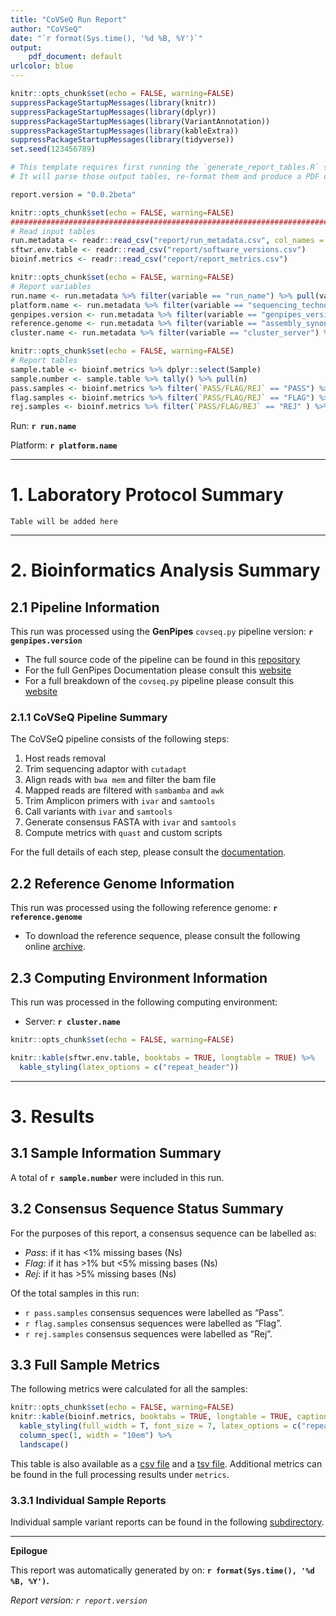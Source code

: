```yaml
---
title: "CoVSeQ Run Report"
author: "CoVSeQ"
date: "`r format(Sys.time(), '%d %B, %Y')`"
output: 
    pdf_document: default
urlcolor: blue
---
```


```r
knitr::opts_chunk$set(echo = FALSE, warning=FALSE)
suppressPackageStartupMessages(library(knitr))
suppressPackageStartupMessages(library(dplyr))
suppressPackageStartupMessages(library(VariantAnnotation))
suppressPackageStartupMessages(library(kableExtra))
suppressPackageStartupMessages(library(tidyverse))
set.seed(123456789)

# This template requires first running the `generate_report_tables.R` script
# It will parse those output tables, re-format them and produce a PDF document. 

report.version = "0.0.2beta"
```

```r
knitr::opts_chunk$set(echo = FALSE, warning=FALSE)
###############################################################################
# Read input tables 
run.metadata <- readr::read_csv("report/run_metadata.csv", col_names = c("variable", "value"))
sftwr.env.table <- readr::read_csv("report/software_versions.csv")
bioinf.metrics <- readr::read_csv("report/report_metrics.csv")
```

```r
knitr::opts_chunk$set(echo = FALSE, warning=FALSE)
# Report variables
run.name <- run.metadata %>% filter(variable == "run_name") %>% pull(value)
platform.name <- run.metadata %>% filter(variable == "sequencing_technology")%>% pull(value)
genpipes.version <- run.metadata %>% filter(variable == "genpipes_version") %>% pull(value)
reference.genome <- run.metadata %>% filter(variable == "assembly_synonyms") %>% pull(value)
cluster.name <- run.metadata %>% filter(variable == "cluster_server") %>% pull(value)
```
  
```r
knitr::opts_chunk$set(echo = FALSE, warning=FALSE)
# Report tables
sample.table <- bioinf.metrics %>% dplyr::select(Sample)
sample.number <- sample.table %>% tally() %>% pull(n)
pass.samples <- bioinf.metrics %>% filter(`PASS/FLAG/REJ` == "PASS") %>% tally() %>% pull(n)
flag.samples <- bioinf.metrics %>% filter(`PASS/FLAG/REJ` == "FLAG") %>% tally() %>% pull(n)
rej.samples <- bioinf.metrics %>% filter(`PASS/FLAG/REJ` == "REJ" ) %>% tally() %>% pull(n)

```

Run: **`r run.name`**

Platform: **`r platform.name`**

---

# 1. Laboratory Protocol Summary

`Table will be added here`

---

# 2. Bioinformatics Analysis Summary

## 2.1 Pipeline Information

This run was processed using the **GenPipes** `covseq.py` pipeline version: **`r genpipes.version`**

- The full source code of the pipeline can be found in this [repository](https://bitbucket.org/mugqic/genpipes/src/covid_1.0/)
- For the full GenPipes Documentation please consult this [website](https://genpipes.readthedocs.io/en/latest/)
- For a full breakdown of the `covseq.py` pipeline please consult this [website](https://c3g.github.io/covseq_McGill/SARS_CoV2_Sequencing/Illumina_overview.html)

### 2.1.1 CoVSeQ Pipeline Summary 

The CoVSeQ pipeline consists of the following steps: 

1. Host reads removal 
2. Trim sequencing adaptor with `cutadapt`
3. Align reads with `bwa mem` and filter the bam file
4. Mapped reads are filtered with `sambamba` and `awk`
5. Trim Amplicon primers with `ivar` and `samtools`
6. Call variants with `ivar` and `samtools`
7. Generate consensus FASTA with `ivar` and `samtools`
8. Compute metrics with `quast` and custom scripts

For the full details of each step, please consult the [documentation](https://c3g.github.io/covseq_McGill/SARS_CoV2_Sequencing/Illumina_overview.html). 

## 2.2 Reference Genome Information

This run was processed using the following reference genome: **`r reference.genome`**

 * To download the reference sequence, please consult the following online [archive](https://www.ncbi.nlm.nih.gov/nuccore/MN908947).   

## 2.3 Computing Environment Information

This run was processed in the following computing environment: 

- Server: **`r cluster.name`**

```r
knitr::opts_chunk$set(echo = FALSE, warning=FALSE)

knitr::kable(sftwr.env.table, booktabs = TRUE, longtable = TRUE) %>% 
  kable_styling(latex_options = c("repeat_header"))

```

---

# 3. Results 

## 3.1 Sample Information Summary

A total of **`r sample.number`** were included in this run. 


## 3.2 Consensus Sequence Status Summary

For the purposes of this report, a consensus sequence can be labelled as: 

- *Pass*: if it has <1% missing bases (Ns)
- *Flag*: if it has >1% but <5% missing bases (Ns)
- *Rej*: if it has >5% missing bases (Ns)

Of the total samples in this run: 

- `r pass.samples` consensus sequences were labelled as "Pass". 
- `r flag.samples` consensus sequences were labelled as "Flag". 
- `r rej.samples` consensus sequences were labelled as "Rej". 


## 3.3 Full Sample Metrics

The following metrics were calculated for all the samples: 

```r
knitr::opts_chunk$set(echo = FALSE, warning=FALSE)
knitr::kable(bioinf.metrics, booktabs = TRUE, longtable = TRUE, caption = "Full Sample Metrics")  %>%
  kable_styling(full_width = T, font_size = 7, latex_options = c("repeat_header")) %>% 
  column_spec(1, width = "10em") %>% 
  landscape()

```

This table is also available as a [csv file](report_metrics.csv) and a [tsv file](report_metrics.tsv). Additional metrics can be found in the full processing results under `metrics`. 

### 3.3.1 Individual Sample Reports

Individual sample variant reports can be found in the following [subdirectory](sample_reports/).

---

**Epilogue**

This report was automatically generated by on: **`r format(Sys.time(), '%d %B, %Y')`.**

*Report version: `r report.version`*

